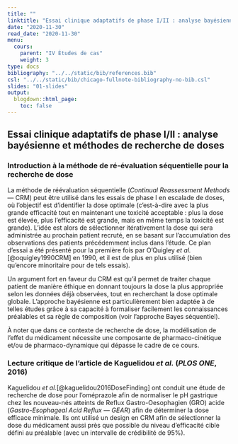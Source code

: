 ```yaml
---
title: ""
linktitle: "Essai clinique adaptatifs de phase I/II : analyse bayésienne et méthodes de recherche de doses"
date: "2020-11-30"
read_date: "2020-11-30"
menu:
  cours:
    parent: "IV Études de cas"
    weight: 3
type: docs
bibliography: "../../static/bib/references.bib"
csl: "../../static/bib/chicago-fullnote-bibliography-no-bib.csl"
slides: "01-slides"
output:
  blogdown::html_page:
    toc: false
---
```


## Essai clinique adaptatifs de phase I/II : analyse bayésienne et méthodes de recherche de doses

### Introduction à la méthode de ré-évaluation séquentielle pour la recherche de dose

La méthode de réévaluation séquentielle (*Continual Reassessment Methods* --- CRM)
peut être utilisé dans les essais de phase I en escalade de doses, où l'objectif est d'identifier la dose optimale (c'est-à-dire avec la plus grande efficacité tout en maintenant une toxicité acceptable : plus la dose est élevée, plus l'efficacité est grande, mais en même temps la toxicité est grande). L'idée est alors de sélectionner itérativement la dose qui sera administrée au prochain patient recruté, en se basant sur l'accumulation des observations des patients précédemment inclus dans l'étude. Ce plan d'essai a été présenté pour la première fois par O'Quigley *et al.*[@oquigley1990CRM] en 1990, et il est de plus en plus utilisé (bien qu'encore minoritaire pour de tels essais).\smallskip

Un argument fort en faveur du CRM est qu'il permet de traiter chaque patient de manière éthique en donnant toujours la dose la plus appropriée selon les données déjà observées, tout en recherchant la dose optimale globale. L'approche bayésienne est particulièrement bien adaptée à de telles études grâce à sa capacité à formaliser facilement les connaissances préalables et sa règle de composition (voir l'approche Bayes séquentiel).

À noter que dans ce contexte de recherche de dose, la modélisation de l'effet du médicament nécessite une composante de pharmaco-cinétique et/ou de pharmaco-dynamique qui dépasse le cadre de ce cours.

### Lecture critique de l'article de Kaguelidou *et al.* (*PLOS ONE*, 2016)

Kaguelidou *et al.*[@kaguelidou2016DoseFinding] ont conduit une étude de recherche de dose pour l'oméprazole afin de normaliser le pH gastrique chez les nouveau-nés atteints de Reflux Gastro-Oesophagien (GRO) acide (*Gastro-Esophageal Acid Reflux* --- *GEAR*) afin de déterminer la dose efficace minimale. Ils ont utilisé un design en CRM afin de sélectionner la dose du médicament aussi près que possible du niveau d'efficacité cible défini au préalable (avec un intervalle de crédibilité de 95\%).
